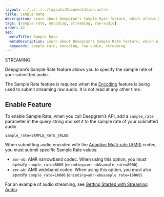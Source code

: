 ---
layout: ../../../../layouts/Documentation.astro
title: Sample Rate
description: Learn about Deepgram's Sample Rate feature, which allows you to specify the sample rate of your submitted audio. Required when the Encoding feature is also being used to submit streaming raw audio.
tags: [sample rate, encoding, streaming, raw-audio]
order: 23
seo:
  metaTitle: Sample Rate
  metaDescription: Learn about Deepgram's Sample Rate feature, which allows you to specify the sample rate of your submitted audio. Required when the Encoding feature is also being used to submit streaming raw audio.
  keywords: sample rate, encoding, raw audio, streaming
---

<div class="badge">STREAMING</div>

Deepgram’s Sample Rate feature allows you to specify the sample rate of your submitted audio.

The Sample Rate feature is required when the [Encoding](/documentation/features/encoding/) feature is being used to submit streaming raw audio. It is not read at any other time.

## Enable Feature

To enable Sample Rate, when you call Deepgram’s API, add a `sample_rate` parameter in the query string and set it to the sample rate of your submitted audio.

`sample_rate=SAMPLE_RATE_VALUE`

<Alert type="warning">

When submitting audio encoded with the [Adaptive Multi-rate (AMR)](/documentation/glossary/#A) codec, you must submit specific Sample Rate values:

- `amr-nb`: AMR narrowband codec. When using this option, you must specify `sample_rate=8000` (`encoding=amr-nb&sample_rate=8000`).
- `amr-wb`: AMR wideband codec. When using this option, you must also specify `sample_rate=16000` (`encoding=amr-wb&sample_rate=16000`).

</Alert>

For an example of audio streaming, see [Getting Started with Streaming Audio](/documentation/getting-started/streaming/).
